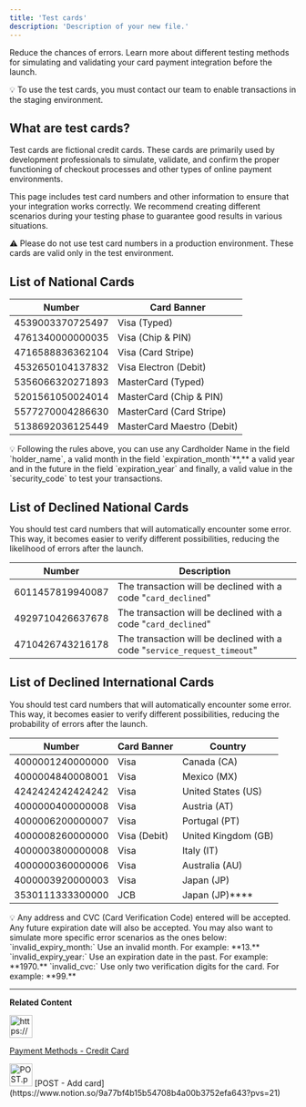 ```yaml
---
title: 'Test cards'
description: 'Description of your new file.'
---
```


Reduce the chances of errors. Learn more about different testing methods for simulating and validating your card payment integration before the launch.

<aside>
💡 To use the test cards, you must contact our team to enable transactions in the staging environment.

</aside>

## What are test cards?

Test cards are fictional credit cards. These cards are primarily used by development professionals to simulate, validate, and confirm the proper functioning of checkout processes and other types of online payment environments.

This page includes test card numbers and other information to ensure that your integration works correctly. We recommend creating different scenarios during your testing phase to guarantee good results in various situations.

<aside>
⚠️ Please do not use test card numbers in a production environment. These cards are valid only in the test environment.

</aside>

## List of National Cards

| Number | Card Banner |
| --- | --- |
| 4539003370725497 | Visa (Typed) |
| 4761340000000035 | Visa (Chip & PIN) |
| 4716588836362104 | Visa (Card Stripe) |
| 4532650104137832 | Visa Electron (Debit) |
| 5356066320271893 | MasterCard (Typed) |
| 5201561050024014 | MasterCard (Chip & PIN) |
| 5577270004286630 | MasterCard (Card Stripe) |
| 5138692036125449 | MasterCard Maestro (Debit) |

<aside>
💡 Following the rules above, you can use any Cardholder Name in the field `holder_name`, a valid month in the field `expiration_month`**,** a valid year and in the future in the field `expiration_year` and finally, a valid value in the `security_code` to test your transactions.

</aside>

## List of Declined National Cards

You should test card numbers that will automatically encounter some error. This way, it becomes easier to verify different possibilities, reducing the likelihood of errors after the launch.

| **Number** | **Description** |
| --- | --- |
| 6011457819940087 | The transaction will be declined with a code "`card_declined`" |
| 4929710426637678 | The transaction will be declined with a code "`card_declined`" |
| 4710426743216178 | The transaction will be declined with a code "`service_request_timeout`" |

## List of Declined International Cards

You should test card numbers that will automatically encounter some error. This way, it becomes easier to verify different possibilities, reducing the probability of errors after the launch.

| Number | Card Banner | Country |
| --- | --- | --- |
| 4000001240000000 | Visa | Canada (CA) |
| 4000004840008001 | Visa | Mexico (MX) |
| 4242424242424242 | Visa | United States (US) |
| 4000000400000008 | Visa | Austria (AT) |
| 4000006200000007 | Visa | Portugal (PT) |
| 4000008260000000 | Visa (Debit) | United Kingdom (GB) |
| 4000003800000008 | Visa | Italy (IT) |
| 4000000360000006 | Visa | Australia (AU) |
| 4000003920000003 | Visa | Japan (JP) |
| 3530111333300000 | JCB | Japan (JP)**** |

<aside>
💡 Any address and CVC (Card Verification Code) entered will be accepted. Any future expiration date will also be accepted. You may also want to simulate more specific error scenarios as the ones below:
`invalid_expiry_month:`  Use an invalid month. For example: **13.**
`invalid_expiry_year:` Use an expiration date in the past. For example: **1970.**
`invalid_cvc:` Use only two verification digits for the card. For example: **99.**

</aside>

---

**Related Content**

<aside>
<img src="https://www.notion.so/icons/credit-card_red.svg" alt="https://www.notion.so/icons/credit-card_red.svg" width="40px" />

[Payment Methods - Credit Card](https://www.notion.so/Credit-Card-28697c67fb4948a4a01edc532b81545f?pvs=21)

</aside>

<aside>
<img src="POST.png" alt="POST.png" width="40px" /> [POST - Add card](https://www.notion.so/9a77bf4b15b54708b4a00b3752efa643?pvs=21)

</aside>